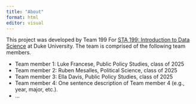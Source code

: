 ```yaml
---
title: "About"
format: html
editor: visual
---
```


This project was developed by Team 199 For [STA 199: Introduction to Data Science](https://sta199-s23-2.github.io/) at Duke University. The team is comprised of the following team members.

-   Team member 1: Luke Francese, Public Policy Studies, class of 2025
-   Team member 2: Ruben Mesalles, Political Science, class of 2025
-   Team member 3: Ella Davis, Public Policy Studies, class of 2025
-   Team member 4: One sentence description of Team member 4 (e.g., year, major, etc.).
-   ...
